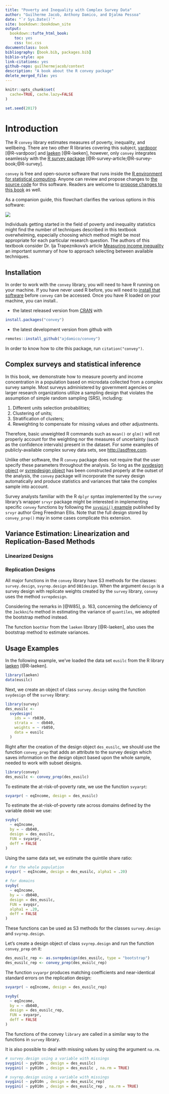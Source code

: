 ```yaml
--- 
title: "Poverty and Inequality with Complex Survey Data"
author: "Guilherme Jacob, Anthony Damico, and Djalma Pessoa"
date: "`r Sys.Date()`"
site: bookdown::bookdown_site
output:
  bookdown::tufte_html_book:
    toc: yes
    css: toc.css
documentclass: book
bibliography: [book.bib, packages.bib]
biblio-style: apa
link-citations: yes
github-repo: guilhermejacob/context
description: "A book about the R convey package"
delete_merged_file: yes
---
```


```r
knitr::opts_chunk$set(
  cache=TRUE, cache.lazy=FALSE
)
```

```r
set.seed(2017)

```

# Introduction

The R `convey` library estimates measures of poverty, inequality, and wellbeing.  There are two other R libraries covering this subject, [vardpoor](https://CRAN.R-project.org/package=vardpoor) [@R-vardpoor] and [laeken](https://CRAN.R-project.org/package=laeken) [@R-laeken], however, only `convey` integrates seamlessly with the [R survey package](https://CRAN.R-project.org/package=survey) [@R-survey-article;@R-survey-book;@R-survey].

`convey` is free and open-source software that runs inside the [R environment for statistical computing](https://www.r-project.org/).  Anyone can review and propose changes to [the source code](https://github.com/ajdamico/convey) for this software.  Readers are welcome to [propose changes to this book](https://github.com/guilhermejacob/context/) as well.

As a companion guide, this flowchart clarifies the various options in this software:

[![](https://mermaid.ink/img/pako:eNrtWv1zFDcS_VdUW0nZVK1d2IBJXEcog8GYz5wxAXK-utLOaHcVz4wmkmbXi83_fq9b0uzshw0V6i4_JJUimBmN9Pp19-tuwWUvM7nq7ffOqpGV9VicHp5V-M8f_Ousd2jEzDRiLCdKSJGZsi7UhXCSfheusRM1E7lyelQJM_hNZV5kVkmvcjHVfiwU_qescJNZWLR5Sxj6o1V1--DhWe_fdBwfKba2fhJXr82VeITTTyR_7seywtkVDuvT707n_FSJQqpzVdGeE2nz2uCHE1HogZVWK7e68UflrsRj7PzeNEXOphX6XAlvxES7Rhb6kxK6Ur_Tj37Whfa4s8MhdoBNhbGq-gQTamsmwORAkfNW6tHYD42dApJgSnUmzFCMzfQfA_sTDrWiNnVTSK9NRW905ZVVzotcD4fKOjG0phS1skNiNKFZBUM8PQGWA6uCLcac62okcDhByYBPbDpd6kJaspEoG-lKg0Q1HOpMq8rfIkxwbGmqYiYaB9cNZkCER4rIzrDGBqSAqKTN4BLXp68GjSffeFGSxaIyXgyUUNJp2qmCk5w3hvfjk1WlrCxE3QwKnXW5fZLM6YtjUSlAcB5HOq8zR7hBbWb1gEKwQ5y6qLGP9jgMaySCYSZkk8OoTF2Jpx1e1IUsYTaYqc1EWT-jiFl185PWxYRDlkt8UvRbNVaIP2RDCTsb7M_uWyWL-FETxKYesvGZLLIEXFa50N4Ft2NLHx4HFgeKPqVA0PjA89mr7JHFkWHsdiWOVmMaAQDslKaJy3YvoNQ25S_YnpMaqQAZTwMZPwfCrsSzDp8pXvGprpiXxhNPsuXXj_F-bIqcjNmkc8kHEI0-A0jLCjiBA5AIXrs5czeWVmZ4GiKC1w_jPm00sN4UZqps9IdLbg2WHF8etw7_nALvGb96fnma4PKb5_z0RUhyaWuPFA9GIsXp2NY68r6kUwX7AQkfwRV6QoREdqBGDhBTBkZPxjXpy7ldxpEICRaKpLHSS6c8s4lQKkAObSX9FrY-3zLDrRXmb3USLNj58vKs93iRy7Ney8VLXvMKVm88g0GlrGbsE5JghPmEMBcPNwhCoMUu0-LGMiTEomvoi2jrQBFXX0IegQdArxOgPLCnCkQ9Uj7wytKNPLMzU9E7p1qEttTLCOkNpyeBLFWuUVdi8pohvayVocImB4AkJi7iReoDoIRL5EgtgHuTwA00nB1YGMm6z5GrbOnooNwU0F8nNhHkhgta1lhUjmx2qwO2Hi3TaRXxByChKpCsseoqP1UqZMayDSIawLhp8ZeopjUkR4tRDXFSxXDB0p_buGiycTowNxFqxFE15QDmcQSAjTUHj6xpam4nWtOpauP7ZesXTZMoT5ROOeIoRxK7PxpU9OuYLfpnyO_RVxM_V_rkglIFMZ_iYRUPCJufhM1_dytJ0sZf3AsVtVLsh1gmvanF7u3vEWuIOOf52dzB9KeB8R79ARYltca5R3zuW5wb69dUVn5dEUDCxNxh58dTYqfGaSxLQuGp2Cwk8SZKfQhgr7EE_Yk2ueOWLm0TXq8pLKkZCzBPATNU-ykXrdSElfJcdRSTvUzCrgPP3dB3zYCDKclmOVt3bIegt3zyu5vagn6nKeizWcNh0ZD_u93KO97oF4hpLI4dEf2F370P3h-O_KbY3t4WfTESD8TtpUgYK5lnpoGXUrAiNhR3Vql5ayogQA8YmrKBAlZ6_d0Ogftu5_btTvB3a2pEG9B8WItmZ1UaJWn8SKGRsyW3wnm7KYkaOwO97Fh4uInbF7RdWTCBEOSaalmmUqHrItrvyOsNwOOkQYvHaIeUbd8GQngU4AoZeLhun21B76FXVBv6sYZBkpABRYFYEgpBlVGEWzMoVLkfmq7r8dPHkn9CKz1sqoyia5u-OiWpQzdYudAMo-Gj4CKOBFRLzWgRN_RhT8OdPoXziDRGgzuTpLpQzvESsUlhbxqap4xz0e8rrVN_-WnqSltTU0IvRMTHtRGxe31EOCSFRTjcGBkqNAuxelo1gqHcKqMlrhyENGQzQOEFtbac1aRtGBldUjeOk0VrtsVxFZVlatAo8XkjWZbywW6MxY154tK2cYONhRhdoODXQMFUeu-6Ei1bCoMMSUQHkxxC4usISbKF3Ugpt7zZUhfat0VpsfHn2ONmXjhS-c2mAiEFq3Vf0JCFqWzYFLeEdK4pa5bTfghYVEPSL4L2nkxp0UMuOtWzqsANFd8pQJHKiBMeRTW6Kbdg2LyEzxDpLK7UvRdKTrrzE5WTxm2vqOLVvMm-EgcH18-mJtNANEWbQU1cSqiHdF68c5hqN-bBzvH1gkyL-9CIuoa_nWONdlTYhpK_FxMJvY7-kpxgFfUOpFBUIygdWcp9ezEQbgZOTy-pInWU_OBgeRpcHEyutaHPoyJkpMZgTJo19zZiiftVvDYl_OuuxEnsFKQ_X-4UDjwIo7kBbY-66Ad_tlGeHJ1jkstoBuauheaCEKmltBj1gQ-jGX-Q7J-LVncmxTBN6RqP1rmScbQnC_i7-S0HP2u9QQEqqdPINVVTNyYvU4zxQW9NkPuS05T1bd5VEY8U8th-w7VESsYAC0lG0C12GiBSaKtxIonvakmmmnyCAkWxQaFxkMp3t0KH_H9DrTtkJQ5jYSzFcHRu5URyhKMpx1ZJIP2sVv9JnD8QG1i6IW6RzoJ-U6L_y1XOFgd6w3UAsqqPnEH7rz8xz1uOrg-4ubQJaNzVpVHgy6dS8fjCyqdHp6c7WMuNJbRzLrNRmODNFYGObTa3qdh7u2PKhCJwHn5r7PgK-ARqlwzIVUb1C3I79HQsi_5XAOq4_M2b0GpRr_WU7jXWE0BUxXP7axDe3Jdxr_6lhkx0urFQ-hJc9u7SADJH_u7dNyPfWZ4t0qE8g35dr3YT5JWm7abF6ZI49m3tguXGjXa6caM1Xv7w4RquKCGuZUfcQE8QVeIItqVWE-W-VAjIOF2igVuz7R1s6xXNzIZveNeETNeC01O24NGjOG5CIpeFfvlKNkZcupTd4ktZrmzdy1C-YQyVJOsWBpbtqaLLRIhg4wtNN8r8ukh3yBHU48cRlNLJQlU7XaAeIC3Eaj8IMdDF1su2IrVVaC4HoZmda7xrc9gk8Vm4pVtEdHh4A6KdaxGdfiOiGABrIT15EiD9hm5r2XPPt_BQ2REXs3hye1UwnyTnqCrDd3jURaFkdzG2E7jURSd8GAjjePoHbrT5-jPcfx4drR1Yj8JA_uxZOxJAm__cqTVAOj6-DtHfk-tfcXKNgfr8-XVh8RcZXyMPL150Blhi4u8Z9ttn2CXJfEl_YTIfaLt_VxL_suRVW606wfhnldAI6vXrm0H9n6toRPXx47yKLoXr_76Q9vq9UiHIdd7b712eVUKc9bCGtGUfP-ZqKJHQZ72z6jOWysabt7Mq6-1726h-r6lzRNuhliO0h-mhyrU39lX4lxP8Dyj6vVpWvxrTLsEfe_uXvYve_s72vb07e3d27t25e-_-3t2dvX5v1tvf_XFv-86PP9y_u7t3_979H3Z2733u9z7xBjuf_wuh1epF?type=png)](https://mermaid.live/view#pako:eNrtWv1zFDcS_VdUW0nZVK1d2IBJXEcog8GYz5wxAXK-utLOaHcVz4wmkmbXi83_fq9b0uzshw0V6i4_JJUimBmN9Pp19-tuwWUvM7nq7ffOqpGV9VicHp5V-M8f_Ousd2jEzDRiLCdKSJGZsi7UhXCSfheusRM1E7lyelQJM_hNZV5kVkmvcjHVfiwU_qescJNZWLR5Sxj6o1V1--DhWe_fdBwfKba2fhJXr82VeITTTyR_7seywtkVDuvT707n_FSJQqpzVdGeE2nz2uCHE1HogZVWK7e68UflrsRj7PzeNEXOphX6XAlvxES7Rhb6kxK6Ur_Tj37Whfa4s8MhdoBNhbGq-gQTamsmwORAkfNW6tHYD42dApJgSnUmzFCMzfQfA_sTDrWiNnVTSK9NRW905ZVVzotcD4fKOjG0phS1skNiNKFZBUM8PQGWA6uCLcac62okcDhByYBPbDpd6kJaspEoG-lKg0Q1HOpMq8rfIkxwbGmqYiYaB9cNZkCER4rIzrDGBqSAqKTN4BLXp68GjSffeFGSxaIyXgyUUNJp2qmCk5w3hvfjk1WlrCxE3QwKnXW5fZLM6YtjUSlAcB5HOq8zR7hBbWb1gEKwQ5y6qLGP9jgMaySCYSZkk8OoTF2Jpx1e1IUsYTaYqc1EWT-jiFl185PWxYRDlkt8UvRbNVaIP2RDCTsb7M_uWyWL-FETxKYesvGZLLIEXFa50N4Ft2NLHx4HFgeKPqVA0PjA89mr7JHFkWHsdiWOVmMaAQDslKaJy3YvoNQ25S_YnpMaqQAZTwMZPwfCrsSzDp8pXvGprpiXxhNPsuXXj_F-bIqcjNmkc8kHEI0-A0jLCjiBA5AIXrs5czeWVmZ4GiKC1w_jPm00sN4UZqps9IdLbg2WHF8etw7_nALvGb96fnma4PKb5_z0RUhyaWuPFA9GIsXp2NY68r6kUwX7AQkfwRV6QoREdqBGDhBTBkZPxjXpy7ldxpEICRaKpLHSS6c8s4lQKkAObSX9FrY-3zLDrRXmb3USLNj58vKs93iRy7Ney8VLXvMKVm88g0GlrGbsE5JghPmEMBcPNwhCoMUu0-LGMiTEomvoi2jrQBFXX0IegQdArxOgPLCnCkQ9Uj7wytKNPLMzU9E7p1qEttTLCOkNpyeBLFWuUVdi8pohvayVocImB4AkJi7iReoDoIRL5EgtgHuTwA00nB1YGMm6z5GrbOnooNwU0F8nNhHkhgta1lhUjmx2qwO2Hi3TaRXxByChKpCsseoqP1UqZMayDSIawLhp8ZeopjUkR4tRDXFSxXDB0p_buGiycTowNxFqxFE15QDmcQSAjTUHj6xpam4nWtOpauP7ZesXTZMoT5ROOeIoRxK7PxpU9OuYLfpnyO_RVxM_V_rkglIFMZ_iYRUPCJufhM1_dytJ0sZf3AsVtVLsh1gmvanF7u3vEWuIOOf52dzB9KeB8R79ARYltca5R3zuW5wb69dUVn5dEUDCxNxh58dTYqfGaSxLQuGp2Cwk8SZKfQhgr7EE_Yk2ueOWLm0TXq8pLKkZCzBPATNU-ykXrdSElfJcdRSTvUzCrgPP3dB3zYCDKclmOVt3bIegt3zyu5vagn6nKeizWcNh0ZD_u93KO97oF4hpLI4dEf2F370P3h-O_KbY3t4WfTESD8TtpUgYK5lnpoGXUrAiNhR3Vql5ayogQA8YmrKBAlZ6_d0Ogftu5_btTvB3a2pEG9B8WItmZ1UaJWn8SKGRsyW3wnm7KYkaOwO97Fh4uInbF7RdWTCBEOSaalmmUqHrItrvyOsNwOOkQYvHaIeUbd8GQngU4AoZeLhun21B76FXVBv6sYZBkpABRYFYEgpBlVGEWzMoVLkfmq7r8dPHkn9CKz1sqoyia5u-OiWpQzdYudAMo-Gj4CKOBFRLzWgRN_RhT8OdPoXziDRGgzuTpLpQzvESsUlhbxqap4xz0e8rrVN_-WnqSltTU0IvRMTHtRGxe31EOCSFRTjcGBkqNAuxelo1gqHcKqMlrhyENGQzQOEFtbac1aRtGBldUjeOk0VrtsVxFZVlatAo8XkjWZbywW6MxY154tK2cYONhRhdoODXQMFUeu-6Ei1bCoMMSUQHkxxC4usISbKF3Ugpt7zZUhfat0VpsfHn2ONmXjhS-c2mAiEFq3Vf0JCFqWzYFLeEdK4pa5bTfghYVEPSL4L2nkxp0UMuOtWzqsANFd8pQJHKiBMeRTW6Kbdg2LyEzxDpLK7UvRdKTrrzE5WTxm2vqOLVvMm-EgcH18-mJtNANEWbQU1cSqiHdF68c5hqN-bBzvH1gkyL-9CIuoa_nWONdlTYhpK_FxMJvY7-kpxgFfUOpFBUIygdWcp9ezEQbgZOTy-pInWU_OBgeRpcHEyutaHPoyJkpMZgTJo19zZiiftVvDYl_OuuxEnsFKQ_X-4UDjwIo7kBbY-66Ad_tlGeHJ1jkstoBuauheaCEKmltBj1gQ-jGX-Q7J-LVncmxTBN6RqP1rmScbQnC_i7-S0HP2u9QQEqqdPINVVTNyYvU4zxQW9NkPuS05T1bd5VEY8U8th-w7VESsYAC0lG0C12GiBSaKtxIonvakmmmnyCAkWxQaFxkMp3t0KH_H9DrTtkJQ5jYSzFcHRu5URyhKMpx1ZJIP2sVv9JnD8QG1i6IW6RzoJ-U6L_y1XOFgd6w3UAsqqPnEH7rz8xz1uOrg-4ubQJaNzVpVHgy6dS8fjCyqdHp6c7WMuNJbRzLrNRmODNFYGObTa3qdh7u2PKhCJwHn5r7PgK-ARqlwzIVUb1C3I79HQsi_5XAOq4_M2b0GpRr_WU7jXWE0BUxXP7axDe3Jdxr_6lhkx0urFQ-hJc9u7SADJH_u7dNyPfWZ4t0qE8g35dr3YT5JWm7abF6ZI49m3tguXGjXa6caM1Xv7w4RquKCGuZUfcQE8QVeIItqVWE-W-VAjIOF2igVuz7R1s6xXNzIZveNeETNeC01O24NGjOG5CIpeFfvlKNkZcupTd4ktZrmzdy1C-YQyVJOsWBpbtqaLLRIhg4wtNN8r8ukh3yBHU48cRlNLJQlU7XaAeIC3Eaj8IMdDF1su2IrVVaC4HoZmda7xrc9gk8Vm4pVtEdHh4A6KdaxGdfiOiGABrIT15EiD9hm5r2XPPt_BQ2REXs3hye1UwnyTnqCrDd3jURaFkdzG2E7jURSd8GAjjePoHbrT5-jPcfx4drR1Yj8JA_uxZOxJAm__cqTVAOj6-DtHfk-tfcXKNgfr8-XVh8RcZXyMPL150Blhi4u8Z9ttn2CXJfEl_YTIfaLt_VxL_suRVW606wfhnldAI6vXrm0H9n6toRPXx47yKLoXr_76Q9vq9UiHIdd7b712eVUKc9bCGtGUfP-ZqKJHQZ72z6jOWysabt7Mq6-1726h-r6lzRNuhliO0h-mhyrU39lX4lxP8Dyj6vVpWvxrTLsEfe_uXvYve_s72vb07e3d27t25e-_-3t2dvX5v1tvf_XFv-86PP9y_u7t3_979H3Z2733u9z7xBjuf_wuh1epF)



Individuals getting started in the field of poverty and inequality statistics might find the number of techniques described in this textbook overwhelming, especially choosing which method might be most appropriate for each particular research question.  The authors of this textbook consider Dr. Ija Trapeznikova's article [Measuring income inequality](https://wol.iza.org/articles/measuring-income-inequality/long) an important summary of how to approach selecting between available techniques.




## Installation {#install}

In order to work with the `convey` library, you will need to have R running on your machine.  If you have never used R before, you will need to [install that software](https://www.r-project.org/) before `convey` can be accessed.  Once you have R loaded on your machine, you can install..

* the latest released version from [CRAN](https://CRAN.R-project.org/package=convey) with

```R
install.packages("convey")
```

* the latest development version from github with

```R
remotes::install_github("ajdamico/convey")
```

In order to know how to cite this package, run `citation("convey")`.

## Complex surveys and statistical inference {#survey}

In this book, we demonstrate how to measure poverty and income concentration in a population based on microdata collected from a complex survey sample.  Most surveys administered by government agencies or larger research organizations utilize a sampling design that violates the assumption of simple random sampling (SRS), including:

1. Different units selection probabilities;
2. Clustering of units;
3. Stratification of clusters;
4. Reweighting to compensate for missing values and other adjustments.

Therefore, basic unweighted R commands such as `mean()` or `glm()` will not properly account for the weighting nor the measures of uncertainty (such as the confidence intervals) present in the dataset.  For some examples of publicly-available complex survey data sets, see [http://asdfree.com]().  

Unlike other software, the R `convey` package does not require that the user specify these parameters throughout the analysis.  So long as the [svydesign object](http://r-survey.r-forge.r-project.org/survey/html/svydesign.html) or [svrepdesign object](http://r-survey.r-forge.r-project.org/survey/html/svrepdesign.html) has been constructed properly at the outset of the analysis, the `convey` package will incorporate the survey design automatically and produce statistics and variances that take the complex sample into account.

Survey analysts familiar with the R `dplyr` syntax implemented by the `survey` library's wrapper `srvyr` package might be interested in implementing specific `convey` functions by following the [`svygini()` example](http://gdfe.co/srvyr/articles/extending-srvyr.html) published by `srvyr` author Greg Freedman Ellis.  Note that the full design stored by `convey_prep()` may in some cases complicate this extension.



## Variance Estimation: Linearization and Replication-Based Methods 

### Linearized Designs



### Replication Designs

All major functions in the `convey` library have S3 methods  for the classes: `survey.design`, `svyrep.design` and `DBIdesign`. When the argument `design` is  a survey design with replicate weights created by the `survey` library, `convey` uses the method `svrepdesign`. 

Considering the remarks in [@W85],  p. 163, concerning the deficiency of the `Jackknife` method in estimating the variance of `quantiles`, we adopted the bootstrap method instead. 

The function `bootVar` from the `laeken` library [@R-laeken], also uses the bootstrap method to estimate variances. 


## Usage Examples


In the following example, we've loaded the data set `eusilc` from the R library [laeken](https://CRAN.R-project.org/package=laeken) [@R-laeken].

```r
library(laeken)
data(eusilc)
```
Next, we create an object of class `survey.design` using the function `svydesign` of the `survey` library:

```r
library(survey)
des_eusilc <-
  svydesign(
    ids = ~ rb030,
    strata =  ~ db040,
    weights = ~ rb050,
    data = eusilc
  )
```
Right after the creation of the design object `des_eusilc`, we should use the function `convey_prep` that adds an attribute to the survey design which saves information on the design object based upon the whole sample, needed to work with subset designs.

```r
library(convey)
des_eusilc <- convey_prep(des_eusilc)
```
To estimate the at-risk-of-poverty rate, we use the function `svyarpt`:

```r
svyarpr( ~ eqIncome, design = des_eusilc)
```
To estimate the at-risk-of-poverty rate across domains defined by the variable `db040` we use:

```r
svyby(
  ~ eqIncome,
  by = ~ db040,
  design = des_eusilc,
  FUN = svyarpr,
  deff = FALSE
)
```

Using the same data set, we estimate the quintile share ratio: 

```r
# for the whole population
svyqsr( ~ eqIncome, design = des_eusilc, alpha1 = .20)

# for domains
svyby(
  ~ eqIncome,
  by = ~ db040,
  design = des_eusilc,
  FUN = svyqsr,
  alpha1 = .20,
  deff = FALSE
)
```

These functions can be used as S3 methods for the classes `survey.design` and `svyrep.design`.

Let's create a design object of class `svyrep.design` and run the function `convey_prep` on it:

```r
des_eusilc_rep <- as.svrepdesign(des_eusilc, type = "bootstrap")
des_eusilc_rep <- convey_prep(des_eusilc_rep)
```

The function `svyarpr` produces matching coefficients and near-identical standard errors on the replication design:

```r
svyarpr( ~ eqIncome, design = des_eusilc_rep)

svyby(
  ~ eqIncome,
  by = ~ db040,
  design = des_eusilc_rep,
  FUN = svyarpr,
  deff = FALSE
)
```
The functions of the convey `library` are called in a similar way  to the functions in `survey` library.

It is also possible to deal with missing values by using the argument `na.rm`.

```r
# survey.design using a variable with missings
svygini( ~ py010n , design = des_eusilc)
svygini( ~ py010n , design = des_eusilc , na.rm = TRUE)

# svyrep.design using a variable with missings
svygini( ~ py010n , design = des_eusilc_rep)
svygini( ~ py010n , design = des_eusilc_rep , na.rm = TRUE)
```
